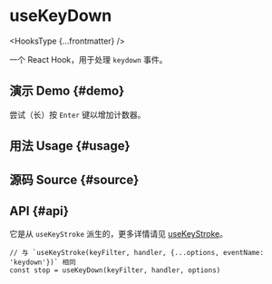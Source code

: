 # useKeyDown


<HooksType {...frontmatter} />

一个 React Hook，用于处理 `keydown` 事件。

## 演示 Demo \{#demo}

尝试（长）按 `Enter` 键以增加计数器。


<App />

## 用法 Usage \{#usage}



## 源码 Source \{#source}


<Source />

## API \{#api}

它是从 `useKeyStroke` 派生的，更多详情请见 [useKeyStroke](/reference/use-key-stroke)。

```tsx
// 与 `useKeyStroke(keyFilter, handler, {...options, eventName: 'keydown'})` 相同
const stop = useKeyDown(keyFilter, handler, options)
```
